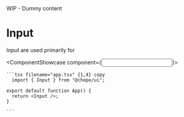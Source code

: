 

<Callout emoji="⚠️" type="warning">
  WIP - Dummy content
</Callout>

# Input

Input are used primarily for

<ComponentShowcase component={<Input />}>
  <div>

    ```tsx filename="app.tsx" {1,4} copy
      import { Input } from "@chepe/ui";

    export default function App() {
      return <Input />;
    }

    ```

  </div>
</ComponentShowcase>

